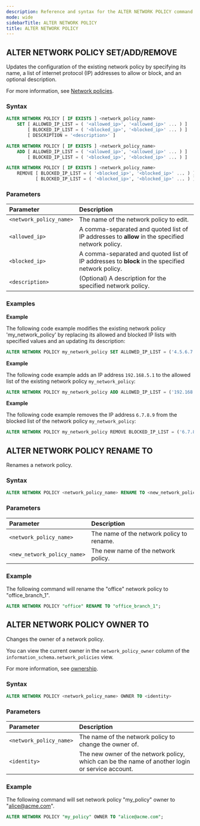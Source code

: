 ```yaml
---
description: Reference and syntax for the ALTER NETWORK POLICY command.
mode: wide
sidebarTitle: ALTER NETWORK POLICY
title: ALTER NETWORK POLICY
---
```



## ALTER NETWORK POLICY SET/ADD/REMOVE

Updates the configuration of the existing network policy by specifying its name, a list of internet protocol (IP) addresses to allow or block, and an optional description.

For more information, see [Network policies](/Guides/security/network-policies).

### Syntax

```sql
ALTER NETWORK POLICY [ IF EXISTS ] <network_policy_name>
    SET [ ALLOWED_IP_LIST = ( '<allowed_ip>', '<allowed_ip>' ... ) ]
        [ BLOCKED_IP_LIST = ( '<blocked_ip>', '<blocked_ip>' ... ) ]
        [ DESCRIPTION = '<description>' ]

ALTER NETWORK POLICY [ IF EXISTS ] <network_policy_name>
    ADD [ ALLOWED_IP_LIST = ( '<allowed_ip>', '<allowed_ip>' ... ) ]
        [ BLOCKED_IP_LIST = ( '<blocked_ip>', '<blocked_ip>' ... ) ]

ALTER NETWORK POLICY [ IF EXISTS ] <network_policy_name>
    REMOVE [ BLOCKED_IP_LIST = ( '<blocked_ip>', '<blocked_ip>' ... ) ]
           [ BLOCKED_IP_LIST = ( '<blocked_ip>', '<blocked_ip>' ... ) ]
```

### Parameters 

| Parameter  | Description |
| :--------- | :---------- |
| `<network_policy_name>`                              | The name of the network policy to edit.  |
| `<allowed_ip>`                      | A comma-separated and quoted list of IP addresses to **allow** in the specified network policy.  |         
| `<blocked_ip>` | A comma-separated and quoted list of IP addresses to **block** in the specified network policy.  |
| `<description>` | (Optional) A description for the specified network policy. | 

### Examples

**Example**

The following code example modifies the existing network policy 'my_network_policy' by replacing its allowed and blocked IP lists with specified values and an updating its description:

```sql
ALTER NETWORK POLICY my_network_policy SET ALLOWED_IP_LIST = ('4.5.6.7', '2.4.5.7') BLOCKED_IP_LIST = ('6.7.8.9') DESCRIPTION = 'updated network policy'
```
**Example**

The following code example adds an IP address `192.168.5.1` to the allowed list of the existing network policy `my_network_policy`:

```sql
ALTER NETWORK POLICY my_network_policy ADD ALLOWED_IP_LIST = ('192.168.5.1');
```
**Example**

The following code example removes the IP address `6.7.8.9` from the blocked list of the network policy `my_network_policy`:

```sql
ALTER NETWORK POLICY my_network_policy REMOVE BLOCKED_IP_LIST = ('6.7.8.9');
```

## ALTER NETWORK POLICY RENAME TO

Renames a network policy.

### Syntax

```sql
ALTER NETWORK POLICY <network_policy_name> RENAME TO <new_network_policy_name>
```

### Parameters

| Parameter          | Description                                                         |
|:-------------------|:--------------------------------------------------------------------|
| `<network_policy_name>`     | The name of the network policy to rename.                           |
| `<new_network_policy_name>` | The new name of the network policy. |

### Example

The following command will rename the "office" network policy to "office_branch_1".

```sql
ALTER NETWORK POLICY "office" RENAME TO "office_branch_1";
```

## ALTER NETWORK POLICY OWNER TO

Changes the owner of a network policy.

You can view the current owner in the `network_policy_owner` column of the `information_schema.network_policies` view.

For more information, see [ownership](/Guides/security/ownership).

### Syntax

```sql
ALTER NETWORK POLICY <network_policy_name> OWNER TO <identity>
```

### Parameters

| Parameter               | Description                                                                     |
|:------------------------|:--------------------------------------------------------------------------------|
| `<network_policy_name>` | The name of the network policy to change the owner of.                          |
| `<identity>`            | The new owner of the network policy, which can be the name of another login or service account. |

### Example

The following command will set network policy "my_policy" owner to "alice@acme.com".

```sql
ALTER NETWORK POLICY "my_policy" OWNER TO "alice@acme.com";
```

